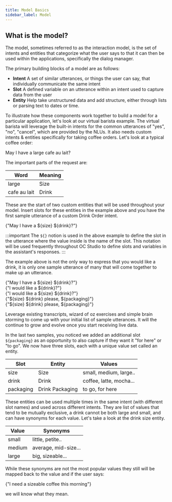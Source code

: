 ```yaml
---
title: Model Basics
sidebar_label: Model
---
```



## What is the model?

The model, sometimes referred to as the interaction model, is the set of intents and entities that categorize what the user says to that it can then be used within the applications, specifically the dialog manager.

The primary building blocks of a model are as follows:

- **Intent** A set of similar utterances, or things the user can say, that individually communicate the same intent
- **Slot** A defined variable on an utterance within an intent used to capture data from the user
- **Entity** Help take unstructured data and add structure, either through lists or parsing text to dates or time.

To illustrate how these components work together to build a model for a particular application, let's look at our virtual barista example. The virtual barista will leverage the built-in intents for the common utterances of "yes", "no", "cancel", which are provided by the NLUs. It also needs custom intents & entities specifically for taking coffee orders. Let's look at a typical coffee order:

<ChatMessageBubble owner="mine" hasTail>
  May I have a large cafe au lait?
</ChatMessageBubble>
<br/>

The important parts of the request are:


| Word         | Meaning |
| ------------ | ------- |
| large        | Size    |
| cafe au lait | Drink   |

These are the start of two custom entities that will be used throughout your model. Insert slots for these entities in the example above and you have the first sample utterance of a custom Drink Order intent.

<ChatMessageBubble owner="mine" hasTail>
  {"May I have a ${size} ${drink}?"}
</ChatMessageBubble>
<br />

:::important
The `${}` notion is used in the above example to define the slot in
the utterance where the value inside is the name of the slot. This notation will
be used frequently throughout OC Studio to define slots and variables in the assistant's
responses.
:::

The example above is not the only way to express that you would like a drink, it is only one sample utterance of many that will come together to make up an utterance.

<ChatMessageBubble owner="mine" hasTail>
  {"May I have a ${size} ${drink}?"}
</ChatMessageBubble>
<br />

<ChatMessageBubble owner="mine" hasTail>
  {"I would like a ${drink}?"}
</ChatMessageBubble>
<br />

<ChatMessageBubble owner="mine" hasTail>
  {"I would like a ${size} ${drink}?"}
</ChatMessageBubble>
<br />

<ChatMessageBubble owner="mine" hasTail>
  {"${size} ${drink} please, ${packaging}"}
</ChatMessageBubble>
<br />

<ChatMessageBubble owner="mine" hasTail>
  {"${size} ${drink} please, ${packaging}"}
</ChatMessageBubble>
<br />

Leverage existing transcripts, wizard of oz exercises and simple brain storming to come up with your initial list of sample utterances.  It will the continue to grow and evolve once you start receiving live data. 

In the last two samples, you noticed we added an additional slot `${packaging}` as an opportunity to also capture if they want it "for here" or "to go".  We now have three slots, each with a unique value set called an entity.

| Slot         | Entity | Values
| ------------ | ------- | ---- |
| size        |  Size    | small, medium, large.. |
| drink | Drink   | coffee, latte, mocha...|
| packaging | Drink Packaging | to go, for here |

These entities can be used multiple times in the same intent (with different slot names) and used across different intents.  They are list of values that tend to be mutually exclusive, a drink cannot be both large and small, and can have synonyms for each value.  Let's take a look at the drink size entity.

| Value | Synonyms |
| ------------ | ------- |
| small | little, petite.. |
| medium | average, mid-size...|
| large | big, sizeable... |

While these synonyms are not the most popular values they still will be mapped back to the value and if the user says:

<ChatMessageBubble owner="mine" hasTail>
  {"I need a sizeable coffee this morning"}
</ChatMessageBubble>
<br />

we will know what they mean.

